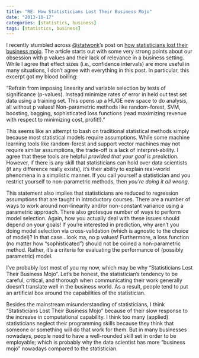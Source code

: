 ```yaml
---
title: "RE: How Statisticians Lost Their Business Mojo"
date: "2013-10-17"
categories: [statistics, business]
tags: [statistics, business]
---
```


I recently stumbled across [@statwonk](https://twitter.com/statwonk)'s post on [how statisticians
lost their business
mojo](http://statwonk.github.io/blog/2013/10/11/how-statisticians-lost-their-business-mojo/). The
article starts out with some very strong points about our obsession with p values and their lack of
relevance in a business setting. While I agree that effect sizes (i.e., confidence intervals) are
more useful in many situations, I don't agree with everything in this post. In particular, this
excerpt got my blood boiling:

"Refrain from imposing linearity and variable selection by tests of significance (p-values).
Instead minimize rates of error in held out test set data using a training set. This opens up a
HUGE new space to do analysis, all without p values! Non-parametric methods like random-forest,
SVM, boosting, bagging, sophisticated loss functions (read maximizing revenue with respect to
minimizing cost, profit!)."

This seems like an attempt to bash on traditional statistical methods simply because most
statistical models require assumptions. While some machine learning tools like random-forest and
support vector machines may not require similar assumptions, the trade-off is a lack of
interpret-ability. I agree that these tools are helpful *provided that your goal is prediction*.
However, if there is any skill that statisticians can hold over data scientists (if any difference
really exists), it's their ability to explain real-world phenomena in a simplistic manner. If you
call yourself a statistician and you restrict yourself to non-parametric methods, then *you're
doing it all wrong*.

This statement also implies that statisticians are reduced to regression assumptions that are
taught in introductory courses. There are a number of ways to work around non-linearity and/or
non-constant variance using a parametric approach. There also grotesque number of ways to perform
model selection. Again, how you actually deal with these issues should depend on your goals! If
you're interested in prediction, why aren't you doing model selection via cross-validation (which
is agnostic to the choice of model)? In that case...look ma, no p values! Furthermore, a loss
function (no matter how "sophisticated") should not be coined a non-parametric method. Rather, it's
a criteria for evaluating the performance of (possibly parametric) model.

I've probably lost most of you my now, which may be why "Statisticians Lost Their Business Mojo".
Let's be honest, the statistician's tendency to be careful, critical, and thorough when
communicating their work generally doesn't translate well in the business world. As a result,
people tend to put an artificial box around the capabilities of the statistician.

Besides the mainstream misunderstanding of statisticians, I think "Statisticians Lost Their
Business Mojo" because of their slow response to the increase in computational capability. I think
too many (applied) statisticians neglect their programming skills because they think that someone
or something will do that work for them. But in many businesses nowadays, people need to have a
well-rounded skill set in order to be employable; which is probably why the data scientist has more
"business mojo" nowadays compared to the statistician.
